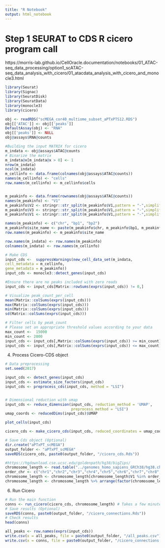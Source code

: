 ---
title: "R Notebook"
output: html_notebook
---

# Step 1 SEURAT to CDS R cicero program call 
https://morris-lab.github.io/CellOracle.documentation/notebooks/01_ATAC-seq_data_processing/option1_scATAC-seq_data_analysis_with_cicero/01_atacdata_analysis_with_cicero_and_monocle3.html
```{r}
library(Seurat)
library(Signac)
library(SeuratDisk)
library(SeuratData)
library(monocle3)
library(cicero)
```
```{r}
obj <- readRDS("scMEGA_cor40_multiome_subset_aPTxPTS12.RDS")
obj[['ATAC']] <- obj[['peaks']]
DefaultAssay(obj) <- "RNA"
obj[['peaks']] <- NULL
obj@assays$RNA@counts
```

```{r}
#Building the input MATRIX for cicero
m_indata <- obj@assays$ATAC@counts
# Binarize the matrix
m_indata@x[m_indata@x > 0] <- 1
nrow(m_indata)
ncol(m_indata)
m_cellinfo <- data.frame(colnames(obj@assays$ATAC@counts))
names(m_cellinfo) <- "cells"
row.names(m_cellinfo) <- m_cellinfo$cells


m_peakinfo <- data.frame(rownames(obj@assays$ATAC@counts))
names(m_peakinfo) <- "V1"
m_peakinfo$V2 <- stringr::str_split(m_peakinfo$V1,pattern = "-",simplify = TRUE)[,2]
m_peakinfo$V3 <- stringr::str_split(m_peakinfo$V1,pattern = "-",simplify = TRUE)[,3]
m_peakinfo$V1 <- stringr::str_split(m_peakinfo$V1,pattern = "-",simplify = TRUE)[,1]

names(m_peakinfo) <- c("chr", "bp1", "bp2")
m_peakinfo$site_name <- paste(m_peakinfo$chr, m_peakinfo$bp1, m_peakinfo$bp2, sep="_")
row.names(m_peakinfo) <- m_peakinfo$site_name

row.names(m_indata) <- row.names(m_peakinfo)
colnames(m_indata) <- row.names(m_cellinfo)

# Make CDS
input_cds <-  suppressWarnings(new_cell_data_set(m_indata,
cell_metadata = m_cellinfo,
gene_metadata = m_peakinfo))
input_cds <- monocle3::detect_genes(input_cds)

#Ensure there are no peaks included with zero reads
input_cds <- input_cds[Matrix::rowSums(exprs(input_cds)) != 0,]
```

```{r}
# Visualize peak_count_per_cell
mean(Matrix::colSums(exprs(input_cds)))
max(Matrix::colSums(exprs(input_cds)))
min(Matrix::colSums(exprs(input_cds)))
sd(Matrix::colSums(exprs(input_cds)))
```
```{r}
# Filter cells by peak_count
# Please set an appropriate threshold values according to your data
max_count <-  15000
min_count <- 2000
input_cds <- input_cds[,Matrix::colSums(exprs(input_cds)) >= min_count]
input_cds <- input_cds[,Matrix::colSums(exprs(input_cds)) <= max_count]
```

4. Process Cicero-CDS object
```{r}
# Data preprocessing
set.seed(2017)

input_cds <- detect_genes(input_cds)
input_cds <- estimate_size_factors(input_cds)
input_cds <- preprocess_cds(input_cds, method = "LSI")


# Dimensional reduction with umap
input_cds <- reduce_dimension(input_cds, reduction_method = 'UMAP',
                              preprocess_method = "LSI")
umap_coords <- reducedDims(input_cds)$UMAP

plot_cells(input_cds)
```


```{r}
cicero_cds <- make_cicero_cds(input_cds, reduced_coordinates = umap_coords)
```


```{r}
# Save Cds object (Optional)
dir.create("aPTxPT_scMEGA")
output_folder <- "aPTxPT_scMEGA"
saveRDS(cicero_cds, paste0(output_folder, "/cicero_cds.Rds"))
```

```{r}
#https://hgdownload.cse.ucsc.edu/goldenpath/hg38/bigZips/
chromosome_length <- read.table("../genomes_homo_sapiens_GRCh38/hg38.chrom.sizes")
order_chr <- c("chr1","chr2","chr3","chr4","chr5","chr6","chr7","chr8","chr9","chr10","chr11","chr12","chr13","chr14","chr15","chr16","chr17","chr18","chr19","chr20","chr21","chr22","chrX","chrY")
chromosome_length <- chromosome_length[chromosome_length$V1 %in% order_chr,]
chromosome_length <- chromosome_length %>% arrange(factor(chromosome_length$V1, levels = order_chr))
```

6. Run Cicero
```{r}
# Run the main function
conns <- run_cicero(cicero_cds, chromosome_length) # Takes a few minutes to run
# Save results (Optional)
saveRDS(conns, paste0(output_folder, "/cicero_connections.Rds"))
# Check results
head(conns)
```


```{r}
all_peaks <- row.names(exprs(input_cds))
write.csv(x = all_peaks, file = paste0(output_folder, "/all_peaks.csv"))
write.csv(x = conns, file = paste0(output_folder, "/cicero_connections.csv"))
```


